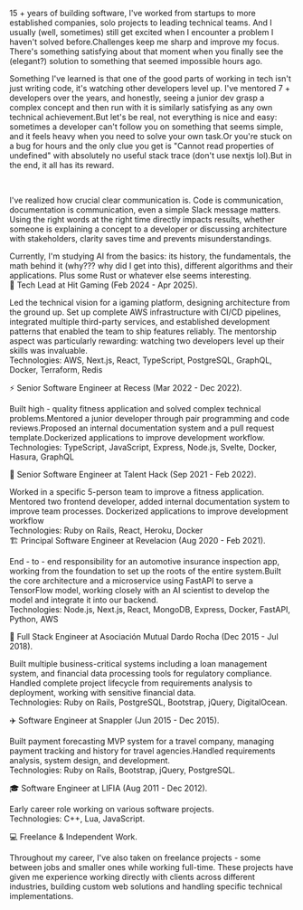 15 + years of building software, I've worked from startups to more established companies, solo projects to leading technical teams. And I usually (well, sometimes) still get excited when I encounter a problem I haven't solved before.Challenges keep me sharp and improve my focus. There's something satisfying about that moment when you finally see the (elegant?) solution to something that seemed impossible hours ago.
<br />

Something I've learned is that one of the good parts of working in tech isn't just writing code, it's watching other developers level up. I've mentored 7 + developers over the years, and honestly, seeing a junior dev grasp a complex concept and then run with it is similarly satisfying as any own technical achievement.But let's be real, not everything is nice and easy: sometimes a developer can't follow you on something that seems simple, and it feels heavy when you need to solve your own task.Or you're stuck on a bug for hours and the only clue you get is "Cannot read properties of undefined" with absolutely no useful stack trace (don't use nextjs lol).But in the end, it all has its reward.

<br />

I've realized how crucial clear communication is. Code is communication, documentation is communication, even a simple Slack message matters. Using the right words at the right time directly impacts results, whether someone is explaining a concept to a developer or discussing architecture with stakeholders, clarity saves time and prevents misunderstandings.
<br />

Currently, I'm studying AI from the basics: its history, the fundamentals, the math behind it (why??? why did I get into this), different algorithms and their applications. Plus some Rust or whatever else seems interesting.
<br />
🚀 Tech Lead at Hit Gaming (Feb 2024 - Apr 2025).

Led the technical vision for a igaming platform, designing architecture from the ground up. Set up complete AWS infrastructure with CI/CD pipelines, integrated multiple third-party services, and established development patterns that enabled the team to ship features reliably. The mentorship aspect was particularly rewarding: watching two developers level up their skills was invaluable.
<br />
Technologies: AWS, Next.js, React, TypeScript, PostgreSQL, GraphQL, Docker, Terraform, Redis
<br />

⚡ Senior Software Engineer at Recess (Mar 2022 - Dec 2022).

Built high - quality fitness application and solved complex technical problems.Mentored a junior developer through pair programming and code reviews.Proposed an internal documentation system and a pull request template.Dockerized applications to improve development workflow.
<br />
Technologies: TypeScript, JavaScript, Express, Node.js, Svelte, Docker, Hasura, GraphQL
<br />

👥 Senior Software Engineer at Talent Hack (Sep 2021 - Feb 2022).

Worked in a specific 5-person team to improve a fitness application. Mentored two frontend developer, added internal documentation system to improve team processes. Dockerized applications to improve development workflow
<br />
      Technologies: Ruby on Rails, React, Heroku, Docker
<br />
🏗️ Principal Software Engineer at Revelacion (Aug 2020 - Feb 2021).

End - to - end responsibility for an automotive insurance inspection app, working from the foundation to set up the roots of the entire system.Built the core architecture and a microservice using FastAPI to serve a TensorFlow model, working closely with an AI scientist to develop the model and integrate it into our backend.
<br />
Technologies: Node.js, Next.js, React, MongoDB, Express, Docker, FastAPI, Python, AWS
<br />

🏦 Full Stack Engineer at Asociación Mutual Dardo Rocha (Dec 2015 - Jul 2018).

Built multiple business-critical systems including a loan management system, and financial data processing tools for regulatory compliance. Handled complete project lifecycle from requirements analysis to deployment, working with sensitive financial data.
<br />
Technologies: Ruby on Rails, PostgreSQL, Bootstrap, jQuery, DigitalOcean.
<br />

✈️ Software Engineer at Snappler (Jun 2015 - Dec 2015).

Built payment forecasting MVP system for a travel company, managing payment tracking and history for travel agencies.Handled requirements analysis, system design, and development.
<br />
Technologies: Ruby on Rails, Bootstrap, jQuery, PostgreSQL.
<br />

🎓 Software Engineer at LIFIA (Aug 2011 - Dec 2012).

Early career role working on various software projects.
<br />
Technologies: C++, Lua, JavaScript.
<br />

💻 Freelance & Independent Work.

Throughout my career, I've also taken on freelance projects - some between jobs and smaller ones while working full-time. These projects have given me experience working directly with clients across different industries, building custom web solutions and handling specific technical implementations.

